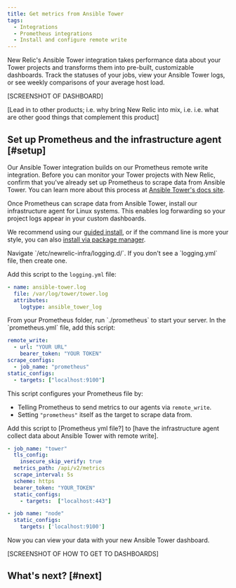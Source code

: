 ```yaml
---
title: Get metrics from Ansible Tower
tags:
  - Integrations
  - Prometheus integrations
  - Install and configure remote write
---
```


New Relic's Ansible Tower integration takes performance data about your Tower projects and transforms them into pre-built, customizable dashboards.  Track the statuses of your jobs, view your Ansible Tower logs, or see weekly comparisons of your average host load.

[SCREENSHOT OF DASHBOARD]

[Lead in to other products; i.e. why bring New Relic into mix, i.e. i.e. what are other good things that complement this product]

## Set up Prometheus and the infrastructure agent [#setup]

Our Ansible Tower integration builds on our Prometheus remote write integration. Before you can monitor your Tower projects with New Relic, confirm that you've already set up Prometheus to scrape data from Ansible Tower. You can learn more about this process at [Ansible Tower's docs site](https://docs.ansible.com/ansible-tower/latest/html/administration/metrics.html).

Once Prometheus can scrape data from Ansible Tower, install our infrastructure agent for Linux systems. This enables log forwarding so your project logs  appear in your custom dashboards. 

We recommend using our [guided install](https://one.newrelic.com/marketplace?account=1&state=9fc6e1c7-1ffb-1ff0-862d-1ea1ed4a1c31), or if the command line is more your style, you can also [install via package manager](/docs/infrastructure/install-infrastructure-agent/linux-installation/install-infrastructure-monitoring-agent-linux).

<CollapserGroup>
<Collapser
    id="logging"
    title="Step 1. Connect Ansible Tower logs to the infrastructure agent"
  >
Navigate `/etc/newrelic-infra/logging.d/`. If you don't see a `logging.yml` file, then create one.

Add this script to the `logging.yml` file:

```yml
- name: ansible-tower.log
  file: /var/log/tower/tower.log
  attributes:
    logtype: ansible_tower_log
```
</Collapser>
<Collapser
  id="integrate"
  title="Step 2. Integrate Prometheus in the New Relic platform"
  >
From your Prometheus folder, run `./prometheus` to start your server.  In the `prometheus.yml` file, add this script:

```yml
remote_write:
  - url: "YOUR URL"
    bearer_token: "YOUR TOKEN"
scrape_configs:
  - job_name: "prometheus"
static_configs:
  - targets: ["localhost:9100"]
```

This script configures your Prometheus file by: 

* Telling Prometheus to send metrics to our agents via `remote_write`. 
* Setting `"prometheus"` itself as the target to scrape data from.
</Collapser>
<Collapser
  id="jobs"
  title="Step 3. Grab Ansible Tower metrics"
>

Add this script to [Prometheus yml file?] to [have the infrastructure agent collect data about Ansible Tower with remote write]. 

  ```yml
- job_name: "tower"
    tls_config: 
      insecure_skip_verify: true
    metrics_path: /api/v2/metrics
    scrape_interval: 5s
    scheme: https
    bearer_token: "YOUR_TOKEN"
    static_configs: 
      - targets:  ["localhost:443"]
  
- job name: "node"
    static_configs: 
      targets: ['localhost:9100']
```
</Collapser>
</CollapserGroup>

Now you can view your data with your new Ansible Tower dashboard.

[SCREENSHOT OF HOW TO GET TO DASHBOARDS]

## What's next? [#next]

